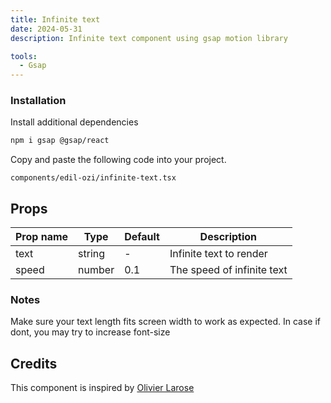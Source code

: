 ```yaml
---
title: Infinite text
date: 2024-05-31
description: Infinite text component using gsap motion library

tools:
  - Gsap
---
```


<ComponentPreview name="infinite-text-demo" />

<Steps>

### Installation

Install additional dependencies

```bash
npm i gsap @gsap/react
```

Copy and paste the following code into your project.

```text
components/edil-ozi/infinite-text.tsx
```

<ComponentSource name="infinite-text" />

</Steps>

## Props

| Prop name | Type   | Default | Description                |
| --------- | ------ | ------- | -------------------------- |
| text      | string | -       | Infinite text to render    |
| speed     | number | 0.1     | The speed of infinite text |

### Notes

Make sure your text length fits screen width to work as expected. In case if dont, you may try to increase font-size

## Credits

This component is inspired by [Olivier Larose](https://blog.olivierlarose.com)
